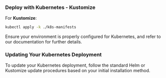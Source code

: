 ### Deploy with Kubernetes - Kustomize

For **Kustomize**:

```bash
kubectl apply -k ./k8s-manifests
```

Ensure your environment is properly configured for Kubernetes, and refer to our documentation for further details.


### Updating Your Kubernetes Deployment

To update your Kubernetes deployment, follow the standard Helm or Kustomize update procedures based on your initial installation method.
